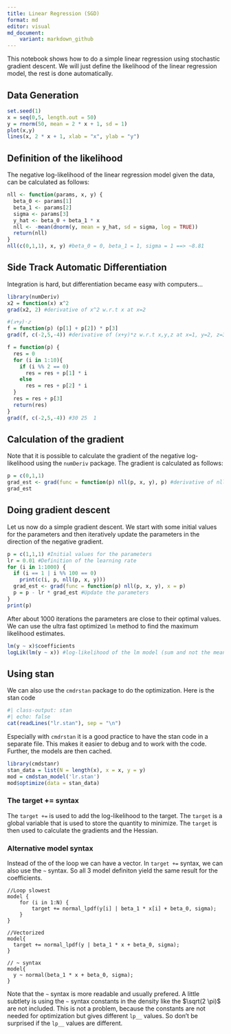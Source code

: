 ```yaml
---
title: Linear Regression (SGD)
format: md
editor: visual
md_document:
    variant: markdown_github
---
```


This notebook shows how to do a simple linear regression using stochastic gradient descent. We will just define the likelihood of the linear regression model, the rest is done automatically.

## Data Generation
```r
set.seed(1)
x = seq(0,5, length.out = 50)
y = rnorm(50, mean = 2 * x + 1, sd = 1)
plot(x,y)
lines(x, 2 * x + 1, xlab = "x", ylab = "y")
```

## Definition of the likelihood

The negative log-likelihood of the linear regression model given the data, can be calculated as follows:
```r
nll <- function(params, x, y) {
  beta_0 <- params[1]
  beta_1 <- params[2]
  sigma <- params[3]
  y_hat <- beta_0 + beta_1 * x 
  nll <- -mean(dnorm(y, mean = y_hat, sd = sigma, log = TRUE))
  return(nll)
}
nll(c(0,1,1), x, y) #beta_0 = 0, beta_1 = 1, sigma = 1 ==> ~8.81
```

## Side Track Automatic Differentiation
Integration is hard, but differentiation became easy with computers… 
```r
library(numDeriv)
x2 = function(x) x^2
grad(x2, 2) #derivative of x^2 w.r.t x at x=2

#(𝑥+𝑦)⋅𝑧
f = function(p) (p[1] + p[2]) * p[3]
grad(f, c(-2,5,-4)) #derivative of (x+y)*z w.r.t x,y,z at x=1, y=2, z=3

f = function(p) {
  res = 0
  for (i in 1:10){
    if (i %% 2 == 0)
      res = res + p[1] * i
    else
      res = res + p[2] * i
  }
  res = res + p[3]
  return(res)
}
grad(f, c(-2,5,-4)) #30 25  1

```

## Calculation of the gradient
Note that it is possible to calculate the gradient of the negative log-likelihood using the `numDeriv` package. The gradient is calculated as follows:

```r
p = c(0,1,1)
grad_est <- grad(func = function(p) nll(p, x, y), p) #derivative of nll w.r.t p
grad_est
```

## Doing gradient descent
Let us now do a simple gradient descent. We start with some initial values for the parameters and then iteratively update the parameters in the direction of the negative gradient. 

```r
p = c(1,1,1) #Initial values for the parameters
lr = 0.01 #Definition of the learning rate
for (i in 1:1000) {
  if (i == 1 | i %% 100 == 0)
    print(c(i, p, nll(p, x, y)))
  grad_est <- grad(func = function(p) nll(p, x, y), x = p)
  p = p - lr * grad_est #Update the parameters
}
print(p)
```

After about 1000 iterations the parameters are close to their optimal values. We can use the ultra fast optimized `lm` method to find the maximum likelihood estimates.

```r
lm(y ~ x)$coefficients
logLik(lm(y ~ x)) #log-likelihood of the lm model (sum and not the mean)
```

## Using stan
We can also use the `cmdrstan` package to do the optimization. Here is the stan code

```r
#| class-output: stan
#| echo: false
cat(readLines("lr.stan"), sep = "\n")
```

Especially with `cmdrstan` it is a good practice to have the stan code in a separate file. This makes it easier to debug and to work with the code. Further, the models are then cached.

```r
library(cmdstanr)
stan_data = list(N = length(x), x = x, y = y)
mod = cmdstan_model('lr.stan')
mod$optimize(data = stan_data)
```
### The target += syntax
The `target +=` is used to add the log-likelihood to the target.\footnote{In Bayesian context the `target` is the log-posterior that is the log-likelihood plus the log-prior. Here it is just the log-likelihood} The `target` is a global variable that is used to store the quantity to minimize. The `target` is then used to calculate the gradients and the Hessian. 

### Alternative model syntax
Instead of the of the loop we can have a vector. In `target +=` syntax, we can also use the `~` syntax. So all 3 model definiton yield the same result for the coefficients.

```{eval=FALSE}
//Loop slowest
model {
    for (i in 1:N) {
        target += normal_lpdf(y[i] | beta_1 * x[i] + beta_0, sigma);
    }
}

//Vectorized
model{
  target += normal_lpdf(y | beta_1 * x + beta_0, sigma);
}

// ~ syntax
model{
  y ~ normal(beta_1 * x + beta_0, sigma);
}
```

Note that the `~` syntax is more readable and usually prefered. A little subtlety is using the `~` syntax constants in the density like the $\sqrt(2 \pi)$ are not included. This is not a problem, because the constants are not needed for optimization but gives different `lp__` values. So don't be surprised if the `lp__` values are different.




